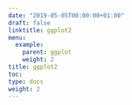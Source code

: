 ```yaml
---
date: "2019-05-05T00:00:00+01:00"
draft: false
linktitle: ggplot2
menu:
  example:
    parent: ggplot
    weight: 2
title: ggplot2
toc:
type: docs
weight: 2
---
```


